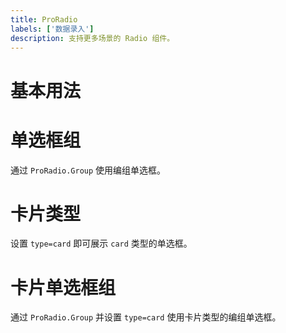 ```yaml
---
title: ProRadio
labels: ['数据录入']
description: 支持更多场景的 Radio 组件。
---
```


# 基本用法


<div data-arco-demo="Basic">
  <Basic />
</div>


# 单选框组

通过 `ProRadio.Group` 使用编组单选框。


<div data-arco-demo="Group">
  <Group />
</div>


# 卡片类型

设置 `type=card` 即可展示 `card` 类型的单选框。


<div data-arco-demo="Card">
  <Card />
</div>


# 卡片单选框组

通过 `ProRadio.Group` 并设置 `type=card` 使用卡片类型的编组单选框。


<div data-arco-demo="CardGroup">
  <CardGroup />
</div>
